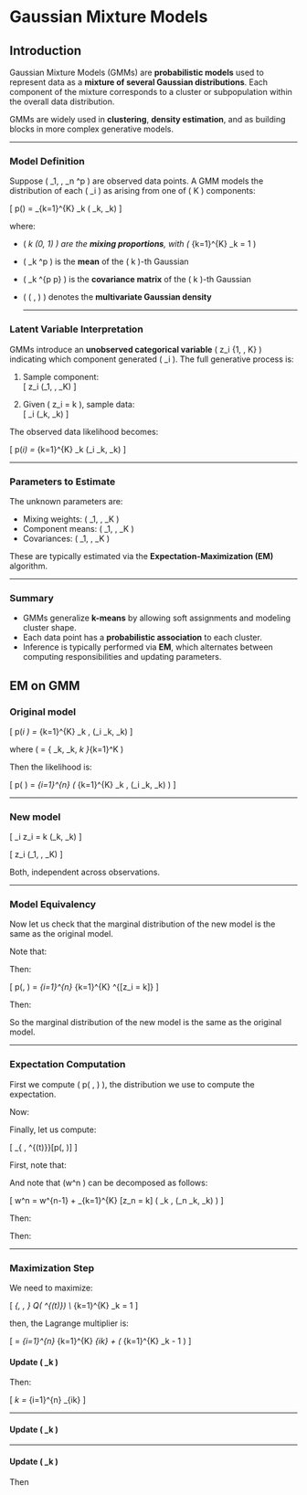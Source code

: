 # Gaussian Mixture Models

## Introduction
  
  Gaussian Mixture Models (GMMs) are **probabilistic models** used to represent data as a **mixture of several Gaussian distributions**. Each component of the mixture corresponds to a cluster or subpopulation within the overall data distribution.

GMMs are widely used in **clustering**, **density estimation**, and as building blocks in more complex generative models.

---
  
### Model Definition
  
  Suppose \( \mathbf{x}_1, \dots, \mathbf{x}_n \in \mathbb{R}^p \) are observed data points. A GMM models the distribution of each \( \mathbf{x}_i \) as arising from one of \( K \) components:
  
  \[
    p(\mathbf{x}) = \sum_{k=1}^{K} \pi_k \cdot \mathcal{N}(\mathbf{x} \mid \boldsymbol{\mu}_k, \boldsymbol{\Sigma}_k)
    \]

where:
  
  - \( \pi_k \in (0, 1) \) are the **mixing proportions**, with \( \sum_{k=1}^{K} \pi_k = 1 \)
- \( \boldsymbol{\mu}_k \in \mathbb{R}^p \) is the **mean** of the \( k \)-th Gaussian
- \( \boldsymbol{\Sigma}_k \in \mathbb{R}^{p \times p} \) is the **covariance matrix** of the \( k \)-th Gaussian
- \( \mathcal{N}(\mathbf{x} \mid \boldsymbol{\mu}, \boldsymbol{\Sigma}) \) denotes the **multivariate Gaussian density**
  
  ---
  
### Latent Variable Interpretation
  
  GMMs introduce an **unobserved categorical variable** \( z_i \in \{1, \dots, K\} \) indicating which component generated \( \mathbf{x}_i \). The full generative process is:
  
  1. Sample component:  
  \[
    z_i \sim \text{Categorical}(\pi_1, \dots, \pi_K)
    \]

2. Given \( z_i = k \), sample data:  
  \[
    \mathbf{x}_i \sim \mathcal{N}(\boldsymbol{\mu}_k, \boldsymbol{\Sigma}_k)
    \]

The observed data likelihood becomes:
  
  \[
    p(\mathbf{x}_i) = \sum_{k=1}^{K} \pi_k \cdot \mathcal{N}(\mathbf{x}_i \mid \boldsymbol{\mu}_k, \boldsymbol{\Sigma}_k)
    \]

---
  
### Parameters to Estimate
  
  The unknown parameters are:
  
  - Mixing weights: \( \pi_1, \dots, \pi_K \)
- Component means: \( \boldsymbol{\mu}_1, \dots, \boldsymbol{\mu}_K \)
- Covariances: \( \boldsymbol{\Sigma}_1, \dots, \boldsymbol{\Sigma}_K \)

These are typically estimated via the **Expectation-Maximization (EM)** algorithm.

---
  
### Summary
  
  - GMMs generalize **k-means** by allowing soft assignments and modeling cluster shape.
- Each data point has a **probabilistic association** to each cluster.
- Inference is typically performed via **EM**, which alternates between computing responsibilities and updating parameters.

## EM on GMM

### Original model

\[
p(\mathbf{x}_i \mid \boldsymbol{\theta}) = \sum_{k=1}^{K} \pi_k \, \mathcal{N}(\mathbf{x}_i \mid \boldsymbol{\mu}_k, \mathbf{\Sigma}_k)
\]

where \( \boldsymbol{\theta} = \{ \boldsymbol{\mu}_k, \mathbf{\Sigma}_k, \pi_k \}_{k=1}^K \)

Then the likelihood is:

\[
p(\mathbf{X} \mid \boldsymbol{\theta}) = \prod_{i=1}^{n} \left( \sum_{k=1}^{K} \pi_k \, \mathcal{N}(\mathbf{x}_i \mid \boldsymbol{\mu}_k, \mathbf{\Sigma}_k) \right)
\]

---

### New model

\[
\mathbf{x}_i \mid z_i = k \sim \mathcal{N}(\boldsymbol{\mu}_k, \mathbf{\Sigma}_k)
\]

\[
z_i \mid \boldsymbol{\theta} \sim \text{Categorical}(\pi_1, \dots, \pi_K)
\]

Both, independent across observations.

---

### Model Equivalency

Now let us check that the marginal distribution of the new model is the same as the original model.

Note that:

\begin{align*}
p(\mathbf{x}_i, z_i \mid \boldsymbol{\theta}) 
  &= p(\mathbf{x}_i, \mid z_i \boldsymbol{\theta}) \\
  &= \prod_{k=1}^{K} \left[ \pi_k  \mathcal{N}(\mathbf{x}_i \mid \boldsymbol{\mu}_k, \mathbf{\Sigma}_k) \right]^{\mathbb{I}[z_i = k]} \\
\end{align*}

Then:

\[
p(\mathbf{X}, \mathbf{Z} \mid \boldsymbol{\theta}) = \prod_{i=1}^{n} \prod_{k=1}^{K} \left[ \pi_k \, \mathcal{N}(\mathbf{x}_i \mid \boldsymbol{\mu}_k, \mathbf{\Sigma}_k) \right]^{\mathbb{I}[z_i = k]}
\]

Then:

\begin{align*}
p(\mathbf{X} \mid \boldsymbol{\theta}) 
  &= \sum_{\bZ} p(\mathbf{X}, \mathbf{Z} \mid \boldsymbol{\theta}) \\
  &= \sum_{z_1} \ldots \sum_{z_n} \prod_{i=1}^{n} \prod_{k=1}^{K} \left[ \pi_k \, \mathcal{N}(\mathbf{x}_i \mid \boldsymbol{\mu}_k, \mathbf{\Sigma}_k) \right]^{\mathbb{I}[z_i = k]} \\
  &= \sum_{z_1} \ldots \sum_{z_{n-1}} \prod_{i=1}^{n-1} \prod_{k=1}^{K} \left[ \pi_k \, \mathcal{N}(\mathbf{x}_i \mid \boldsymbol{\mu}_k, \mathbf{\Sigma}_k) \right]^{\mathbb{I}[z_i = k]} \sum_{z_{n}} \prod_{k=1}^{K} \left[ \pi_k \, \mathcal{N}(\mathbf{x}_n \mid \boldsymbol{\mu}_k, \mathbf{\Sigma}_k) \right]^{\mathbb{I}[z_n = k]} \\
  &= \sum_{z_1} \ldots \sum_{z_{n-1}} \prod_{i=1}^{n-1} \prod_{k=1}^{K} \left[ \pi_k \, \mathcal{N}(\mathbf{x}_i \mid \boldsymbol{\mu}_k, \mathbf{\Sigma}_k) \right]^{\mathbb{I}[z_i = k]} \left( \sum_{k=1}^{K} \left[ \pi_k \, \mathcal{N}(\mathbf{x}_n \mid \boldsymbol{\mu}_k, \mathbf{\Sigma}_k) \right]^{\mathbb{I}[z_n = k]} \right) \\
  &= \prod_{i=1}^{n} \left( \sum_{k=1}^{K} \pi_k \, \mathcal{N}(\mathbf{x}_i \mid \boldsymbol{\mu}_k, \mathbf{\Sigma}_k) \right)
\end{align*}

So the marginal distribution of the new model is the same as the original model.

---

### Expectation Computation

First we compute \( p(\mathbf{Z} \mid \mathbf{X}, \boldsymbol{\theta}) \), the distribution we use to compute the expectation.

\begin{align*}
p(\mathbf{Z} \mid \mathbf{X}, \boldsymbol{\theta})
  &= \frac{p(\mathbf{Z}, \mathbf{X} \mid \boldsymbol{\theta})}{p(\mathbf{X} \mid  \boldsymbol{\theta})} \\
  &= \frac{p(\mathbf{Z} \mid \mathbf{X}, \boldsymbol{\theta}) p(\mathbf{Z} \mid \boldsymbol{\theta})}{p(\mathbf{X} \mid  \boldsymbol{\theta})} \\
  &= \frac{ \prod_{i=1}^n p(z_i \mid \bx_i, \boldsymbol{\theta}) \prod_{i=1}^n p(z_i \mid \boldsymbol{\theta})}{\prod_{i=1}^n p(\bx_i \mid  \boldsymbol{\theta})} \\
  &= \prod_{i=1}^n \frac{ p(z_i \mid \bx_i, \boldsymbol{\theta}) p(z_i \mid \boldsymbol{\theta})}{ p(\bx_i \mid  \boldsymbol{\theta})} \\
  &= \prod_{i=1}^n p(\bx_i \mid z_i, \boldsymbol{\theta})
\end{align*}

Now:

\begin{align*}
p(z_i = k \mid \mathbf{x}_i, \boldsymbol{\theta})
  &= \frac{p(\mathbf{x}_i, z_i = k \mid \boldsymbol{\theta})}{p(\mathbf{x}_i \mid \boldsymbol{\theta})} \\
  &= \frac{p(\mathbf{x}_i \mid z_i = k, \boldsymbol{\theta}) p(z_i = k \mid \boldsymbol{\theta})}{\sum_{l=1}^{K} \pi_l \, \mathcal{N}(\mathbf{x}_i \mid \boldsymbol{\mu}_l, \mathbf{\Sigma}_l)} \\
  &= \frac{\pi_k \, \mathcal{N}(\mathbf{x}_i \mid \boldsymbol{\mu}_k, \mathbf{\Sigma}_k)}{\sum_{l=1}^{K} \pi_l \, \mathcal{N}(\mathbf{x}_i \mid \boldsymbol{\mu}_l, \mathbf{\Sigma}_l)} \\
  &= \gamma_{ik}
\end{align*}

Finally, let us compute:

\[
\mathbb{E}_{\mathbf{Z} \mid \mathbf{X}, \boldsymbol{\theta}^{(t)}}[\log p(\mathbf{X}, \mathbf{Z} \mid \boldsymbol{\theta})]
\]

First, note that:

\begin{align*}
\log p(\mathbf{X}, \mathbf{Z} \mid \boldsymbol{\theta})
  &= \log \left( \prod_{i=1}^{n} \prod_{k=1}^{K} \left[ \pi_k \, \mathcal{N}(\mathbf{x}_i \mid \boldsymbol{\mu}_k, \mathbf{\Sigma}_k) \right]^{\mathbb{I}[z_i = k]} \right) \\
  &= \sum_{i=1}^{n} \sum_{k=1}^{K} \mathbb{I}[z_i = k] \log \left( \pi_k \, \mathcal{N}(\mathbf{x}_i \mid \boldsymbol{\mu}_k, \mathbf{\Sigma}_k) \right) \\
  &= w^{n}
\end{align*}

And note that \(w^n \) can be decomposed as follows:

\[
w^n = w^{n-1} + \sum_{k=1}^{K} \mathbb{I}[z_n = k] \log \left( \pi_k \, \mathcal{N}(\mathbf{x}_n \mid \boldsymbol{\mu}_k, \mathbf{\Sigma}_k) \right)
\]

Then:

\begin{align*}
\mathbb{E}_{\mathbf{Z} \mid \mathbf{X}, \boldsymbol{\theta}^{(t)}} &[\log p(\mathbf{X}, \mathbf{Z} \mid \boldsymbol{\theta})]
  = \mathbb{E}_{\mathbf{Z} \mid \mathbf{X}, \boldsymbol{\theta}^{(t)}}[w^n] \\
  &= \sum_{\bZ} w^n p(\mathbf{Z} \mid \mathbf{X}, \boldsymbol{\theta}) \\
  &= \sum_{z_1} \ldots \sum_{z_n} \left( w^{n-1} + \sum_{k=1}^{K} \mathbb{I}[z_n = k] \log \left( \pi_k \, \mathcal{N}(\mathbf{x}_n \mid \boldsymbol{\mu}_k, \mathbf{\Sigma}_k) \right) \right) \prod_{i=1}^n p(z_i \mid \bx_i, \boldsymbol{\theta}) \\
  &= \sum_{z_1} \ldots \sum_{z_{n-1}} w^{n-1} \prod_{i=1}^{n-1} p(z_i \mid \bx_i, \boldsymbol{\theta}) \\
  &\quad + \sum_{z_1} \ldots \sum_{z_{n-1}} \prod_{i=1}^{n-1} p(z_i \mid \bx_i, \boldsymbol{\theta}) \sum_{z_{n}} \sum_{k=1}^{K} \mathbb{I}[z_n = k] \log \left( \pi_k \, \mathcal{N}(\mathbf{x}_n \mid \boldsymbol{\mu}_k, \mathbf{\Sigma}_k) \right) p(z_n \mid \bx_n, \boldsymbol{\theta}) \\
  &= \sum_{z_1} \ldots \sum_{z_{n-1}} w^{n-1} \prod_{i=1}^{n-1} p(z_i \mid \bx_i, \boldsymbol{\theta}) \\
  &\quad + \sum_{z_1} \ldots \sum_{z_{n-1}} \prod_{i=1}^{n-1} p(z_i \mid \bx_i, \boldsymbol{\theta}) \sum_{k=1}^{K} \log \left( \pi_k \, \mathcal{N}(\mathbf{x}_n \mid \boldsymbol{\mu}_k, \mathbf{\Sigma}_k) \right) \gamma_{n k} \\
  &= \sum_{z_1} \ldots \sum_{z_{n-1}} w^{n-1} \prod_{i=1}^{n-1} p(z_i \mid \bx_i, \boldsymbol{\theta}) \\
  &\quad + \sum_{k=1}^{K} \log \left( \pi_k \, \mathcal{N}(\mathbf{x}_n \mid \boldsymbol{\mu}_k, \mathbf{\Sigma}_k) \right) \gamma_{n k} \sum_{z_1} \ldots \sum_{z_{n-1}} \prod_{i=1}^{n-1} p(z_i \mid \bx_i, \boldsymbol{\theta}) \\
  &= \sum_{z_1} \ldots \sum_{z_{n-1}} w^{n-1} \prod_{i=1}^{n-1} p(z_i \mid \bx_i, \boldsymbol{\theta}) + \sum_{k=1}^{K} \log \left( \pi_k \, \mathcal{N}(\mathbf{x}_n \mid \boldsymbol{\mu}_k, \mathbf{\Sigma}_k) \right) \gamma_{n k} \\
  &= \sum_{i=1}^n \sum_{k=1}^{K} \log \left( \pi_k \, \mathcal{N}(\mathbf{x}_i \mid \boldsymbol{\mu}_k, \mathbf{\Sigma}_k) \right) \gamma_{i k} \\
\end{align*}

Then:

\begin{align*}
Q(\boldsymbol{\theta} \mid \boldsymbol{\theta}^{(t)}) 
  &= \sum_{i=1}^{n} \sum_{k=1}^{K} \gamma_{ik} \log \left( \pi_k \, \mathcal{N}(\mathbf{x}_i \mid \boldsymbol{\mu}_k, \mathbf{\Sigma}_k) \right) \\
  &= \sum_{i=1}^{n} \sum_{k=1}^{K} \gamma_{ik} \left[ \log \pi_k + \log \mathcal{N}(\mathbf{x}_i \mid \boldsymbol{\mu}_k, \mathbf{\Sigma}_k) \right]
\end{align*}

---

### Maximization Step

We need to maximize:

\[
\max_{\bgp, \bgm, \bgS} Q(\boldsymbol{\theta} \mid \boldsymbol{\theta}^{(t)}) \\
\text{s.t.}  \sum_{k=1}^{K} \pi_k = 1
\]

then, the Lagrange multiplier is:

\[
\mathcal{L} = \sum_{i=1}^{n} \sum_{k=1}^{K} \gamma_{ik} \left[ \log \pi_k + \log \mathcal{N}(\mathbf{x}_i \mid \boldsymbol{\mu}_k, \mathbf{\Sigma}_k) \right] + \lambda \left( \sum_{k=1}^{K} \pi_k - 1 \right)
\]

#### Update \( \pi_k \)

\begin{align*}
& \frac{\partial \mathcal{L}}{\partial \pi_k} = \sum_{i=1}^{n} \frac{\gamma_{ik}}{\pi_k} + \lambda = 0 \\
\Rightarrow & \pi_k = - \frac{1}{\lambda} \sum_{i=1}^{n} \gamma_{ik} \\
\Rightarrow & \sum_{k=1}^K \pi_k = - \frac{1}{\lambda} \sum_{k=1}^K \sum_{i=1}^{n} \gamma_{ik} \\
\Rightarrow & 1 = - \frac{1}{\lambda} n \\
\Rightarrow & \lambda = -n \\
\end{align*}

Then:

\[
\pi_k = \frac{1}{n} \sum_{i=1}^{n} \gamma_{ik}
\]

---

#### Update \( \boldsymbol{\mu}_k \)

\begin{align*}
\frac{\partial \mathcal{L}}{\partial \boldsymbol{\mu}_k} &= -\sum_{i=1}^{n} \gamma_{ik} \mathbf{\Sigma}_k^{-1} (\mathbf{x}_i - \boldsymbol{\mu}_k) = 0 \\
  &\Rightarrow \sum_{i=1}^{n} \gamma_{ik} \mathbf{\Sigma}_k^{-1} (\mathbf{x}_i - \boldsymbol{\mu}_k) = 0 \\
  &\Rightarrow \sum_{i=1}^{n} \gamma_{ik} \mathbf{x}_i = \sum_{i=1}^{n} \gamma_{ik} \boldsymbol{\mu}_k \\
  &\Rightarrow \boldsymbol{\mu}_k = \frac{\sum_{i=1}^{n} \gamma_{ik} \mathbf{x}_i}{\sum_{i=1}^{n} \gamma_{ik}}
\end{align*}

---

#### Update \( \mathbf{\Sigma}_k \)

\begin{align*}
\frac{\partial \mathcal{L}}{\partial \mathbf{\Sigma}_k} 
  &= \frac{\partial}{\partial \mathbf{\Sigma}_k} \sum_{i=1}^{n} \gamma_{ik} \left( -\frac{1}{2} \log |\mathbf{\Sigma}_k| - \frac{1}{2} (\mathbf{x}_i - \boldsymbol{\mu}_k)^\top \mathbf{\Sigma}_k^{-1} (\mathbf{x}_i - \boldsymbol{\mu}_k) \right) \\
  &= \sum_{i=1}^{n} \gamma_{ik} \left( -\frac{1}{2} \mathbf{\Sigma}_k^{-1} + \frac{1}{2} \mathbf{\Sigma}_k^{-1} (\mathbf{x}_i - \boldsymbol{\mu}_k) (\mathbf{x}_i - \boldsymbol{\mu}_k)'  \mathbf{\Sigma}_k^{-1} \right) \\
\end{align*}

Then

\begin{align*}
\frac{\partial \mathcal{L}}{\partial \mathbf{\Sigma}_k} 
  &= 0 \\
  &\Rightarrow \sum_{i=1}^{n} \gamma_{ik} \left( \Sigma_k - (\mathbf{x}_i - \boldsymbol{\mu}_k) (\mathbf{x}_i - \boldsymbol{\mu}_k)' \right) = 0 \\
  &\Rightarrow \sum_{i=1}^{n} \gamma_{ik} \Sigma_k = \sum_{i=1}^{n} \gamma_{ik} (\mathbf{x}_i - \boldsymbol{\mu}_k) (\mathbf{x}_i - \boldsymbol{\mu}_k)' \\
  &\Rightarrow \Sigma_k \sum_{i=1}^{n} \gamma_{ik} = \sum_{i=1}^{n} \gamma_{ik} (\mathbf{x}_i - \boldsymbol{\mu}_k) (\mathbf{x}_i - \boldsymbol{\mu}_k)' \\
  &\Rightarrow \Sigma_k = \frac{\sum_{i=1}^{n} \gamma_{ik} (\mathbf{x}_i - \boldsymbol{\mu}_k) (\mathbf{x}_i - \boldsymbol{\mu}_k)'}{\sum_{i=1}^{n} \gamma_{ik}} \\
\end{align*}